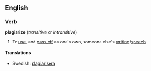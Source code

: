 ==English==
===Verb===
'''plagiarize'''  (''transitive'' or ''intransitive'')
#To [[use]], and [[pass off]] as one's own, someone else's [[writing]]/[[speech]]
====Translations====
*Swedish: [[plagiarisera]]
